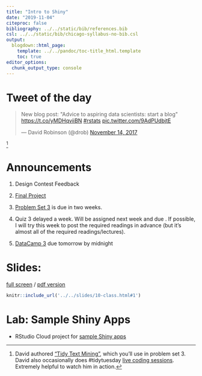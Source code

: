 ```yaml
---
title: "Intro to Shiny"
date: "2019-11-04"
citeproc: false
bibliography: ../../static/bib/references.bib
csl: ../../static/bib/chicago-syllabus-no-bib.csl
output:
  blogdown::html_page:
    template: ../../pandoc/toc-title_html.template
    toc: true
editor_options: 
  chunk_output_type: console
---
```


# Tweet of the day

<blockquote class="twitter-tweet"><p lang="en" dir="ltr">New blog post: &quot;Advice to aspiring data scientists: start a blog&quot; <a href="https://t.co/yMDHqviiBN">https://t.co/yMDHqviiBN</a> <a href="https://twitter.com/hashtag/rstats?src=hash&amp;ref_src=twsrc%5Etfw">#rstats</a> <a href="https://t.co/9AdPUdbjtE">pic.twitter.com/9AdPUdbjtE</a></p>&mdash; David Robinson (@drob) <a href="https://twitter.com/drob/status/930492543187513345?ref_src=twsrc%5Etfw">November 14, 2017</a></blockquote> <script async src="https://platform.twitter.com/widgets.js" charset="utf-8"></script>

^[David authored ["Tidy Text Mining"](https://www.tidytextmining.com/), which you'll use in problem set 3. David also occasionally does #tidytuesday [live coding sessions](https://twitter.com/drob/status/1190295915082452992?s=20). Extremely helpful to watch him in action.]

# Announcements

1. Design Contest Feedback

2. [Final Project](../../content/assignment/final-project.html)

3. [Problem Set 3](../../content/assignment/03-problem-set.html) is due in two weeks.

4. Quiz 3 delayed a week. Will be assigned next week and due . If possible, I will try this week to post the required readings in advance (but it's almost all of the required readings/lectures). 

5. [DataCamp 3](../../content/assignment/03-datacamp.html) due tomorrow by midnight

# Slides:

[full screen](../../slides/10-class.html#1) / [pdf version](https://github.com/wesslen/dsba5122-spring2019/raw/master/public/files/dsba5122-spring2019-10-class.pdf)

```r
knitr::include_url('../../slides/10-class.html#1')
```

# Lab: Sample Shiny Apps

- RStudio Cloud project for [sample Shiny apps](https://rstudio.cloud/spaces/22733/project/454724)
